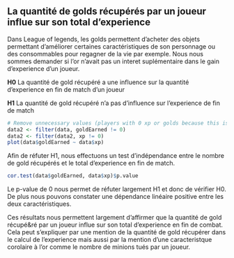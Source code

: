 ## La quantité de golds récupérés par un joueur influe sur son total d'experience

Dans League of legends, les golds permettent d'acheter des objets permettant d'améliorer certaines caractéristiques de son personnage <!-- TODO : Donner des exemples de caracteristiues --> ou des consommables pour regagner de la vie par exemple. Nous nous sommes demander si l'or n'avait pas un interet suplémentaire dans le gain d'experience d'un joueur. 

**H0** La quantité de gold récupéré a une influence sur la quantité d'experience en fin de match d'un joueur

**H1** La quantité de gold récupéré n'a pas d'influence sur l'experience de fin de match

```r
# Remove unnecessary values (players with 0 xp or golds because this is due to innactivity)
data2 <- filter(data, goldEarned != 0)
data2 <- filter(data2, xp != 0)
plot(data$goldEarned ~ data$xp)
```

Afin de réfuter H1, nous effectuons un test d'indépendance entre le nombre de gold récupérés et le total d'experience en fin de match.

```r
cor.test(data$goldEarned, data$xp)$p.value
```
Le p-value de 0 nous permet de réfuter largement H1 et donc de vérifier H0. De plus nous pouvons constater une dépendance linéaire positive entre les deux caractéristiques.

Ces résultats nous permettent largement d'affirmer que la quantité de gold récupé&ré par un joueur influe sur son total d'experience en fin de combat. Cela peut s'expliquer par une mention de la quantité de gold récupérer dans le calcul de l'experience mais aussi par la mention d'une caracteristque corolaire à l'or comme le nombre de minions tués par un joueur. <!-- TODO : à vérifier -->
